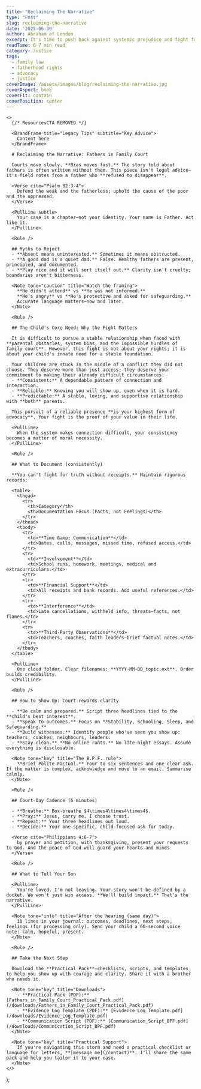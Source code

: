 ```yaml
---
title: "Reclaiming The Narrative"
type: "Post"
slug: reclaiming-the-narrative
date: '2025-06-30'
author: Abraham of London
excerpt: It's time to push back against systemic prejudice and fight for fatherhood.
readTime: 6-7 min read
category: Justice
tags: 
  - family law
  - fatherhood rights
  - advocacy
  - justice
coverImage: /assets/images/blog/reclaiming-the-narrative.jpg
coverAspect: book
coverFit: contain
coverPosition: center
---
```



    <>
      {/* ResourcesCTA REMOVED */}
      
      <BrandFrame title="Legacy Tips" subtitle="Key Advice">
        Content here
      </BrandFrame>

      # Reclaiming the Narrative: Fathers in Family Court

      Courts move slowly. **Bias moves fast.** The story told about fathers is often written without them. This piece isn't legal advice—it's field notes from a father who **refused to disappear**.

      <Verse cite="Psalm 82:3-4">
        Defend the weak and the fatherless; uphold the cause of the poor and the oppressed.
      </Verse>

      <PullLine subtle>
        Your case is a chapter—not your identity. Your name is Father. Act like it.
      </PullLine>

      <Rule />

      ## Myths to Reject
      - **Absent means uninterested.** Sometimes it means obstructed.
      - **A good dad is a quiet dad.** False. Healthy fathers are present, principled, and documented.
      - **Play nice and it will sort itself out.** Clarity isn't cruelty; boundaries aren't bitterness.

      <Note tone="caution" title="Watch the framing">
        **He didn't attend** vs **He was not informed.**
        **He's angry** vs **He's protective and asked for safeguarding.**
        Accurate language matters—now and later.
      </Note>

      <Rule />

      ## The Child's Core Need: Why the Fight Matters

      It is difficult to pursue a stable relationship when faced with **parental obstacles, system bias, and the impossible hurdles of family court**. However, this fight is not about your rights; it is about your child's innate need for a stable foundation.

      Your children are stuck in the middle of a conflict they did not choose. They deserve more than just access; they deserve your commitment to making their already difficult circumstances:
      - **Consistent:** A dependable pattern of connection and interaction.
      - **Reliable:** Knowing you will show up, even when it is hard.
      - **Predictable:** A stable, loving, and supportive relationship with **both** parents.

      This pursuit of a reliable presence **is your highest form of advocacy**. Your fight is the proof of your value in their life.

      <PullLine>
        When the system makes connection difficult, your consistency becomes a matter of moral necessity.
      </PullLine>

      <Rule />

      ## What to Document (consistently)

      **You can't fight for truth without receipts.** Maintain rigorous records:

      <table>
        <thead>
          <tr>
            <th>Category</th>
            <th>Documentation Focus (Facts, not Feelings)</th>
          </tr>
        </thead>
        <tbody>
          <tr>
            <td>**Time &amp; Communication**</td>
            <td>Dates, calls, messages, missed time, refused access.</td>
          </tr>
          <tr>
            <td>**Involvement**</td>
            <td>School runs, homework, meetings, medical and extracurriculars.</td>
          </tr>
          <tr>
            <td>**Financial Support**</td>
            <td>All receipts and bank records. Add useful references.</td>
          </tr>
          <tr>
            <td>**Interference**</td>
            <td>Late cancellations, withheld info, threats—facts, not flames.</td>
          </tr>
          <tr>
            <td>**Third-Party Observations**</td>
            <td>Teachers, coaches, faith leaders—brief factual notes.</td>
          </tr>
        </tbody>
      </table>

      <PullLine>
        One cloud folder. Clear filenames: **YYYY-MM-DD_topic.ext**. Order builds credibility.
      </PullLine>

      <Rule />

      ## How to Show Up: Court rewards clarity

      - **Be calm and prepared.** Script three headlines tied to the **child's best interest**.
      - **Speak to outcomes.** Focus on **Stability, Schooling, Sleep, and Safeguarding.**
      - **Build witnesses.** Identify people who've seen you show up: teachers, coaches, neighbours, leaders.
      - **Stay clean.** **No online rants.** No late-night essays. Assume everything is disclosable.

      <Note tone="key" title="The B.P.F. rule">
        **Brief Polite Factual.** Four to six sentences and one clear ask. If the matter is complex, acknowledge and move to an email. Summarise calmly.
      </Note>

      <Rule />

      ## Court-Day Cadence (5 minutes)

      - **Breathe:** Box-breathe $4\times4\times4\times4$.
      - **Pray:** Jesus, carry me. I choose trust.
      - **Repeat:** Your three headlines out loud.
      - **Decide:** Your one specific, child-focused ask for today.

      <Verse cite="Philippians 4:6-7">
        by prayer and petition, with thanksgiving, present your requests to God. And the peace of God will guard your hearts and minds
      </Verse>

      <Rule />

      ## What to Tell Your Son

      <PullLine>
        You're loved. I'm not leaving. Your story won't be defined by a docket. We won't just win access. **We'll build impact.** That's the narrative.
      </PullLine>

      <Note tone="info" title="After the hearing (same day)">
        10 lines in your journal: outcomes, deadlines, next steps, feelings (for processing only). Send your child a 60-second voice note: calm, hopeful, present.
      </Note>

      <Rule />

      ## Take the Next Step

      Download the **Practical Pack**—checklists, scripts, and templates to help you show up with courage and clarity. Share it with a brother who needs it.

      <Note tone="key" title="Downloads">
        - **Practical Pack (PDF):** [Fathers_in_Family_Court_Practical_Pack.pdf](/downloads/Fathers_in_Family_Court_Practical_Pack.pdf)
        - **Evidence Log Template (PDF):** [Evidence_Log_Template.pdf](/downloads/Evidence_Log_Template.pdf)
        - **Communication Script (PDF):** [Communication_Script_BPF.pdf](/downloads/Communication_Script_BPF.pdf)
      </Note>

      <Note tone="key" title="Practical Support">
        If you're navigating this storm and need a practical checklist or language for letters, **[message me](/contact)**. I'll share the same pack and help you tailor it to your case.
      </Note>
    </>
  );

